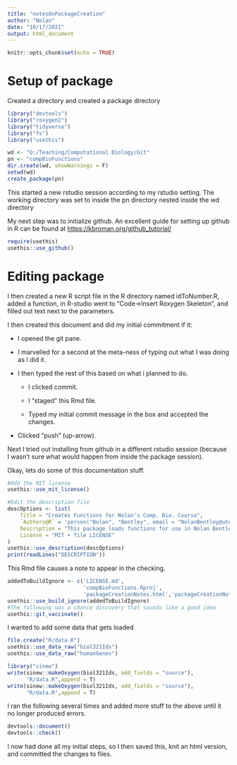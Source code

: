 ```yaml
---
title: "notesOnPackageCreation"
author: "Nolan"
date: "10/17/2021"
output: html_document
---
```


```r
knitr::opts_chunk$set(echo = TRUE)
```

# Setup of package

Created a directory and created a package directory

```r
library("devtools")
library("roxygen2")
library("tidyverse")
library("fs")
library("usethis")

wd <- "Q:/Teaching/Computational Biology/Git"
pn <- "compBioFunctions"
dir.create(wd, showWarnings = F)
setwd(wd)
create_package(pn)
```

This started a new rstudio session according to my rstudio setting. The working directory was set to inside the pn directory nested inside the wd directory

My next step was to initialize github. An excellent guide for setting up github in R can be found at <https://kbroman.org/github_tutorial/>

```r
require(usethis)
usethis::use_github()
```

# Editing package

I then created a new R script file in the R directory named idToNumber.R, added a function, in R-studio went to "Code-\>Insert Roxygen Skeleton", and filled out text next to the parameters.

I then created this document and did my initial commitment if it:

-   I opened the git pane.

-   I marvelled for a second at the meta-ness of typing out what I was doing as I did it.

-   I then typed the rest of this based on what i planned to do.

    -   I clicked commit.

    -   I "staged" this Rmd file.

    -   Typed my initial commit message in the box and accepted the changes.

-   Clicked "push" (up-arrow).

Next I tried out installing from github in a different rstudio session (because I wasn't sure what would happen from inside the package session).

Okay, lets do some of this documentation stuff.

```r
#Add the MIT license
usethis::use_mit_license()
```

```r
#Edit the description file
descOptions <- list(
    Title = "Creates Functions for Nolan's Comp. Bio. Course",
    `Authors@R` = 'person("Nolan", "Bentley", email = "NolanBentley@utexas.edu", role = c("aut","cre","mai"))',
    Description = "This package loads functions for use in Nolan Bentley's Computational Biology Course and makes certain datasets available.",
    License = "MIT + file LICENSE"
)
usethis::use_description(descOptions)
print(readLines("DESCRIPTION"))
```

This Rmd file causes a note to appear in the checking.

```r
addedToBuildIgnore <- c('LICENSE.md',
                        'compBioFunctions.Rproj',
                        'packageCreationNotes.html','packageCreationNotes.Rmd')
usethis::use_build_ignore(addedToBuildIgnore)
#The following was a chance discovery that sounds like a good idea
usethis::git_vaccinate()
```

I wanted to add some data that gets loaded

```r
file.create("R/data.R")
usethis::use_data_raw("biol321Ids")
usethis::use_data_raw("humanGenes")

library("sinew")
write(sinew::makeOxygen(biol321Ids, add_fields = "source"),
      "R/data.R",append = T)
write(sinew::makeOxygen(biol321Ids, add_fields = "source"),
      "R/data.R",append = T)
```

I ran the following several times and added more stuff to the above until it no longer produced errors.

```r
devtools::document()
devtools::check()
```

I now had done all my initial steps, so I then saved this, knit an html version, and committed the changes to files.

